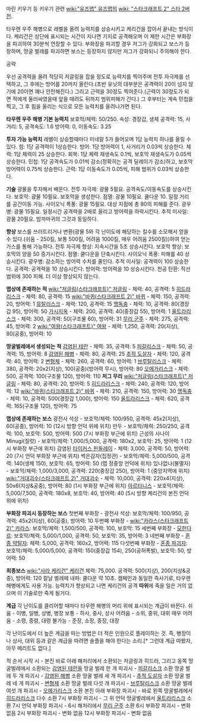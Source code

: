 마린 키우기 등 키우기 관련 [[wiki:"유즈맵" 유즈맵]]의 [[wiki: "스타크래프트 2" 스타 2]]버전.

타우렌 우주 해병으로 레벨을 올려 능력치를 상승시키고 케리건을 잡아서 끝내는 방식이다.
케리건은 상단에 표시되는 시간이 지나면 기지로 공격해오며 이 제한 시간은 부화장을 파괴하여 30분씩 연장할 수 있다.
부화장을 파괴할 경우 저그가 강화되고 보스가 등장하며, 땅굴 벌레를 파괴하면 보스는 등장하지 않지만 저그가 강화되니 주의해야 한다.

공략 

우선 공격력을 올려 적당히 저글링을 잡을 정도로 능력치를 찍어주며 전투 자극제를 선택하고, 그 후에는 방어를 20까지 올린다.(초반 유닛의 대부분은 공격력이 20이 넘지 않기에 20이면 꽤나 안전해진다.) 그리고 근력을 30정도 찍어준다.(근력이 30정도가 되면 적에게 둘러싸였을때 앞을 때려도 뒤까지 범위피해가 간다.) 그 후부터는 계속 민첩을 찍고, 그 후 힘을 올리는 식으로 모든 능력치를 올려나가면 된다.

'''타우렌 우주 해병 기본 능력치'''
보호막/체력: 50/250. 속성: 경장갑, 생체
공격력: 15, 사거리: 5, 공격속도: 1.6
방어력: 0, 이동속도: 3.25

'''투자 가능 능력치'''
레벨이 상승할때마다 미네랄 5가 들어오며 1당 능력치 하나를 올릴 수 있다.
힘: 1당 공격력이 1상승한다.
방어: 1당 방어력이 1, 사거리가 0.03씩 상승한다.
체력: 1당 체력이 25 상승한다.
회복: 1당 체력 재생속도 0.1씩, 보호막 재생속도가 0.05씩 상승한다.
민첩: 1당 공격속도가 0.01씩 감소(정확히는 공격 딜레이가 감소)하고, 보호막 방어력이 0.75씩 상승한다.
근력: 1당 이동속도가 0.05씩, 피해 범위가 0.03씩 상승한다.

'''기술'''
광물을 투자해서 배운다.
전투 자극제: 광물 5필요. 공격속도/이동속도를 상승시킨다.
보호막: 광물 10필요. 보호막을 생성한다.
점멸: 광물 10필요. 쿨다운 10. 일정 거리를 공간이동 가능.
사이오닉 폭풍: 광물 15필요. 대상 지점에 총 80의 피해를 준다.
광우병: 광물 15필요. 일정시간 공격력을 2배로 올리고 방어력을 하락시킨다.
추적 미사일: 광물 20필요. 밤까마귀의 그것과 동일하다.

'''향상'''
보스를 쓰러트리거나 변환(광물 5와 각 난이도에 해당하는 킬수를 소모해서 얻을 수 있다.(쉬움 - 250킬, 보통 500킬, 어려움 1000킬, 매우 어려움 2500킬))하여 얻는 가스를 통해 가능하다.
전투 자극제 향상: 지속시간을 5초 상승시킨다.
보호막 향상: 보호막의 양을 50 증가시킨다.
점멸: 쿨다운을 단축시킨다.
사이오닉 폭풍: 피해를 40 상승시킨다.
광우병: 감소하는 방어력 수치를 줄인다.
추적 미사일: 공격력이 100 상승한다.
공격력: 공격력을 10 상승시킨다.
방어력: 방어력을 10 상승시킨다.
천공 탄환: 직선 범위에 300 피해. 더 이상 향상되지 않는다.

'''맵상에 존재하는 적'''
[[wiki:"저글링(스타크래프트)" 저글링]] - 체력: 40, 공격력: 5
[[히드라리스크]] - 체력: 80, 공격력: 15
[[wiki:"바퀴(스타크래프트 2)" 바퀴]] - 체력: 150, 공격력: 20, 방어력: 1
[[뮤탈리스크]] - 체력: 120, 공격력: 15
[[맹독충]] - 체력: 10, 공격력: 80(경장갑 95), 방어력: 50
[[가시지옥]] - 체력: 200, 공격력: 40(중장갑 55), 방어력: 1
[[울트라리스크]] - 체력: 300, 공격력: 50(구조물 60), 방어력: 31
[[무리 군주]] - 체력: 275, 공격력: 45, 방어력: 2
[[wiki:"여왕(스타크래프트)" 여왕]] - 체력: 1,250, 공격력: 20(지상), 80(공중), 방어력: 10

'''땅굴벌레에서 생성되는 적'''
[[감염된 테란]] - 체력: 35, 공격력: 5
[[피갈리스크]] - 체력: 50, 공격력: 15, 방어력: 8
[[감염된 해병]] - 체력: 80, 공격력: 25
[[추적 도살자]] - 체력: 120, 공격력: 40, 방어력: 2
[[변형체]] - 체력: 260, 공격력: 60, 방어력: 1
[[브루탈리스크]] - 체력: 380, 공격력: 20x2(지상), 100(공중)(방어력 무시), 방어력: 80
[[오메가리스크]] - 체력: 500, 공격력: 100(구조물 120), 방어력: 110
'''저그 무리'''
[[wiki:"저글링(스타크래프트)" 저글링]] - 체력: 80, 공격력: 20, 방어력: 5
[[히드라리스크]] - 체력: 240, 공격력: 120, 방어력: 12
[[wiki:"바퀴(스타크래프트 2)" 바퀴]] - 체력: 210, 공격력: 150, 방어력: 30
[[맹독충]] - 체력: 10, 공격력: 500(경장갑 1,000), 방어력: 150
[[울트라리스크]] - 체력: 620, 공격력: 165(구조물 120), 방어력: 75

'''맵상에 존재하는 보스'''
광전사 석상 - 보호막/체력: 100/950, 공격력: 45x2(지상), 60(공중), 방어력: 10 (12시 방향 언덕 위에 위치)
만두 - 보호막/체력: 250/250, 공격력: 100, 보호막: 500, 방어력: 500 (7시 부화장 부근에 위치)
근성의 사나이 Minugi(질럿) - 보호막/체력: 1,000/5,000, 공격력: 180x2, 보호막: 25, 방어력: 1 (12시 부화장 부근에 위치)
감염된 [[타이커스 핀들레이]] - 체력: 3,000, 공격력: 50, 방어력: 20 (7시 언덕 부화장 부근에 위치)
썩은감자(집정관) - 보호막/체력: 5,000/500, 공격력: 140(생체 150), 보호막: 65, 방어력: 50 (맵 정중앙 언덕에 위치)
있나없나(불멸자) - 보호막/체력: 1,000/3,000, 공격력: 220(중장갑 250), 방어력: 1 (중앙지역에 위치)
[[wiki:"거대괴수(스타크래프트 2)" 거대괴수]] - 체력: 10,000, 공격력: 220x4(지상), 50x6(지상&공중), 방어력: 80 (1시 부화장 부근에 위치)
[[아르타니스]] - 보호막/체력: 5,000/7,500, 공격력: 180x8, 보호막: 40, 방어력: 40 (5시 방향 케리건의 본진 언덕 위에 위치)

'''부화장 파괴시 등장하는 보스'''
첫번째 부화장 - 광전사 석상: 보호막/체력: 100/950, 공격력: 45x2(지상), 60(공중), 방어력: 10
두번째 부화장 - [[wiki:"카라스(스타크래프트 2)" 카라스]]: 보호막/체력: 1,500/500, 공격력: 100, 보호막: 15
세번째 부화장 - [[모한다르]]: 보호막/체력: 5,000/1,000, 공격력: 50, 보호막: 35, 방어력: 3
네번째 부화장 - [[혼종 약탈자]]: 체력: 5,000, 공격력: 160x2, 방어력: 115
다섯번째 부화장 - [[혼종 파괴자]]: 보호막/체력: 5,000/5,000, 공격력: 150(중장갑 154), 250(공허폭발), 보호막: 50, 방어력: 50

'''최종보스''' [[wiki:"사라 케리건" 케리건]]
체력: 75,000. 공격력: 500(지상), 200(지상&공중), 방어력: 120
칼날 벌레떼
내파: 쿨다운 약 10초. 캠페인과 동일한 즉사기로, 타우렌 해병에게도 사용 가능. 능력치가 향상되고 나면 케리건의 공격 '''따위'''에 죽을 일은 거의 없으며 이 기술로만 죽게 될거다.

'''계급'''
각 난이도를 클리어할 때마다 타우렌 해병의 머리 위에 표시되는 계급이 바뀐다.
쉬움 - 이병, 일병, 상병, 병장
보통 - 하사, 중사, 상사
어려움 - 소위, 중위, 대위
매우 어려움 - 소령, 중령, 대령
불가능 - 준장, 소장, 중장, 대장

각 난이도에서 더 높은 계급을 따는 방법은 더 적은 인원으로 플레이하는 것. 즉, 병장이나 상사, 대위 등과 같은 계급을 따려면 솔플을 해야 한다는 소리.[* 그런데 계급 따봤자, 아무 메리트도 없다.]

적 순서
시작 시 - 본진 바로 아래 해처리에서 소환되는 저글링과 히드라, 그리고 동쪽 땅굴벌레에서 소환되는 [[감염된 테란]]들
땅굴 벌레 한 개 파괴시 - [[피갈리스크]] 소환
땅굴 벌레 두 개 파괴시 - [[감염된 해병]] 소환
땅굴 벌레 세 개 파괴시 - [[추적 도살자]] 소환
땅굴 벌레 네 개 파괴시 - [[변형체]] 소환
땅굴 벌레 다섯 개 파괴시 - [[브루탈리스크]] 소환
땅굴 벌레 여섯 개 파괴시 - [[오메가리스크]] 소환
본진 아래 부화장 파괴시 - 바로 왼쪽 땅굴벌레에서 [[히드라리스크]] 다수 소환
7시 부화장 파괴시 - 그 위 언덕 땅굴벌레에서 [[울트라리스크]] 소환
7시 언덕 부화장 파괴시 - 6시 해처리에서 [[무리 군주]] 소환
6시 부화장 파괴시 - 변화 없음
2시 부화장 파괴시 - 변화 없음
12시 부화장 파괴시 - 변화 없음
